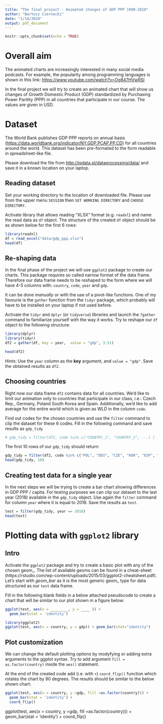 ```yaml
---
title: "The final project - Animated changes of GDP PPP 1990-2018"
author: "Bartosz Czernecki"
date: "1/14/2020"
output: pdf_document
---
```


```r
knitr::opts_chunk$set(echo = TRUE)
```

# Overall aim
The animated charts are increasingly interested in many social media podcasts. 
For example, the popularity among programming languages is shown in this link: <https://www.youtube.com/watch?v=Og847HVwRSI>

In the final project we will try to create an animated chart that will show us changes of 
Growth Domestic Product (GDP) standardized by Purchasing Power Paritity (PPP) in all countries that participate in our course. The values are given in USD.

# Dataset

The World Bank publishes GDP PPP reports on annual basis  
(<https://data.worldbank.org/indicator/NY.GDP.PCAP.PP.CD>) for all countries around the world. This dataset has been pre-formated to the form readable in spreadsheet-like file.

Please download the file from <http://iqdata.pl/dataprocessing/data/> and save it in a known location on your laptop. 

## Reading dataset

Set your working directory to the location of downloaded file. Please use from the upper
menu `SESSION` then `SET WORKING DIRECTORY` and `CHOOSE DIRECTORY`.

Activate library that allows reading "XLSX" format (e.g. `readxl`) and name the read data as `df` object. The structure of the created `df` object should be as shown below for the first 6 rows:
```r
library(readxl)
df = read_excel("data/gdp_ppp.xlsx")
head(df)
```

## Re-shaping data 

In the final phase of the project we will use `ggplot2` package to create our charts. This
package requires so called narrow format of the data frame. Therefore our data frame needs
to be reshaped to the form where we will have 4-5 columns with: `country`, `code`, `year` and `gdp`.

It can be done *manually* or with the use of a pivot-like functions. 
One of my favourie is the `gather` function from the `tidyr` package, which probably will have to be installed on your laptop if not used before. 

Activate the `tidyr` and `dplyr` (or `tidyverse`) libraries and launch the `?gather` command to familiarize yourself with the way it works. Try to reshape our `df` object to the following structure:


```r
library(dplyr)
library(tidyr)
df2 = gather(df, key = year,  value = "gdp", 3:31)
```

```r
head(df2)
```

Hints: Use the `year` column as the **key** argument, and `value = "gdp"`. Save the obtained results as `df2`.

## Choosing countries

Right now our data frame `df2` contains data for all countries. We'd like to limit our
animation only to countries that participate in our class, i.e.: Czech Rep., Germany, Poland South Korea and Spain. Additionally, we'd like to add average for the entire world which is given as *WLD* in the column `code`.

Find out codes for the chosen countries and use the `filter` command to clip the dataset for these 6 codes. Fill in the following command and save results as `gdp_tidy`

```r
# gdp_tidy = filter(df2, code %in% c("COUNTRY_1", "COUNTRY_2", ...) )
```

The first 10 rows of our `gdp_tidy` should return:
```r
gdp_tidy = filter(df2, code %in% c("POL", "DEU", "CZE", "KOR", "ESP", "WLD"))
head(gdp_tidy, 10)
```

## Creating test data for a single year
In the next steps we will be trying to create a bar chart showing differences in GDP PPP / capita. For testing purposes we can clip our dataset to the last year (2018) available in the
`gdp_tidy` object. Use again the `filter` command for column `year` where it is equal to 2018. Save the results as `test`.

```r
test = filter(gdp_tidy, year == 2018)
head(test)
```



# Plotting data with `ggplot2` library

## Intro
Activate the `ggplot2` package and try to create a basic plot with any of the chosen geom_.
The list of available geoms can be found in a cheat-sheet (https://rstudio.com/wp-content/uploads/2015/03/ggplot2-cheatsheet.pdf). Let's start with *geom_bar* as it is the most generic geom_ type for data structured as our `test` data frame.

Fill in the following blank fields in a below attached pseudocode to create a chart that
will be similar to our plot shown in a figure below:

```r
ggplot(test, aes(x = ________, y = ____ )) +
  geom_bar(stat = 'identity') 
```

```r
library(ggplot2)
ggplot(test, aes(x = country, y = gdp)) + geom_bar(stat="identity")
```

## Plot customization

We can change the default plotting options  by modyfying or adding extra arguments to the ggplot syntax. 
Try to add argument `fill = as.factor(country)` inside the `aes()` statement. 

At the end of the created code add (i.e. with `+`) `coord_flip()` function which 
rotates the chart by 90 degrees. The results should be similar to the below shown chart:

```r
ggplot(test, aes(x = country, y =gdp, fill =as.factor(country))) +
  geom_bar(stat = 'identity') +
  coord_flip()
```



ggplot(test, aes(x = country, y =gdp, fill =as.factor(country))) +
  geom_bar(stat = 'identity') +
  coord_flip()

